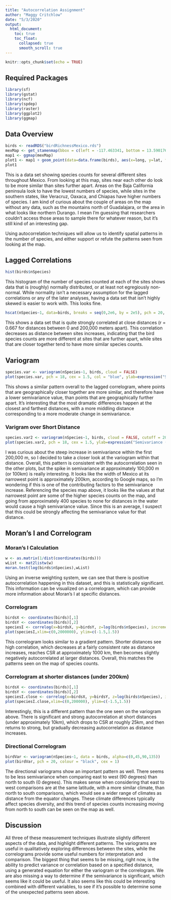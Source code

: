 ```yaml
---
title: "Autocorrelation Assignment"
author: "Maggy Critchlow"
date: "5/3/2020"
output:
  html_document:
    toc: true
    toc_float:
      collapsed: true
      smooth_scroll: true
---
```


```r
knitr::opts_chunk$set(echo = TRUE)
```

## Required Packages

```r
library(sf)
library(gstat)
library(ncf)
library(spdep)
library(raster)
library(ggplot2)
library(ggmap)
```

## Data Overview

```r
birds <- readRDS("birdRichnessMexico.rds")
mexMap <- get_stamenmap(bbox = c(left = -117.463341, bottom = 13.590176, right = -83.625451, top = 33.475192), zoom = 6, maptype = "watercolor")
map1 <- ggmap(mexMap)
plot1 <- map1 + geom_point(data=data.frame(birds), aes(x=long, y=lat, fill=nSpecies), size=6, shape=21, color="white",alpha=0.8) + scale_fill_continuous(type="viridis") + labs(x = "Longitude", y = "Latitude", fill = "Number of Species")
plot1
```

This is a data set showing species counts for several different sites throughout Mexico. From looking at this map, sites near each other do look to be more similar than sites further apart. Areas on the Baja California peninsula look to have the lowest numbers of species, while sites in the southern states, like Veracruz, Oaxaca, and Chiapas have higher numbers of species. I am kind of curious about the couple of areas on the map without any data, such as the mountains north of Guadalajara, or the area in what looks like northern Durango. I mean I'm guessing that researchers couldn't access those areas to sample there for whatever reason, but it's still kind of an interesting gap. 

Using autocorrelation techniques will allow us to identify spatial patterns in the number of species, and either support or refute the patterns seen from looking at the map.

## Lagged Correlations

```r
hist(birds$nSpecies)
```

This histogram of the number of species counted at each of the sites shows data that is (roughly) normally distributed, or at least not egregiously non-normal. While normality isn't a necessary assumption for the lagged correlations or any of the later analyses, having a data set that isn't highly skewed is easier to work with. This looks fine.

```r
hscat(nSpecies~1, data=birds, breaks = seq(0,2e6, by = 2e5), pch = 20, cex = 0.6)
```

This shows a data set that is quite strongly correlated at close distances (r = 0.667 for distances between 0 and 200,000 meters apart). This correlation decreases as distance between sites increases, indicating that the bird species counts are more different at sites that are further apart, while sites that are closer together tend to have more similar species counts. 

## Variogram

```r
species.var <- variogram(nSpecies~1, birds, cloud = FALSE)
plot(species.var, pch = 18, cex = 1.5, col = "blue", ylab=expression("Semivariance ("*gamma*")"), xlab="Distance (m)", main = "Bird Species")
```

This shows a similar pattern overall to the lagged correlogram, where points that are geographically closer together are more similar, and therefore have a lower semivariance value, than points that are geographically further apart. It's interesting that the most dramatic differences happen at the closest and farthest distances, with a more middling distance corresponding to a more moderate change in semivariance.

### Varigram over Short Distance

```r
species.var2 <- variogram(nSpecies~1, birds, cloud = FALSE, cutoff = 200000, width=30000)
plot(species.var2, pch = 18, cex = 1.5, ylab=expression("Semivariance ("*gamma*")"), xlab="Distance (m)", main = "Bird Species")
```

I was curious about the steep increase in semivariance within the first 200,000 m, so I decided to take a closer look at the variogram within that distance. Overall, this pattern is consistent with the autocorrelation seen in the other plots, but the spike in semivariance at approximately 100,000 m (or 100km) is really interesting. It looks like the width of Mexico at its narrowest point is approximately 200km, according to Google maps, so I'm wondering if this is one of the contributing factors to the semivariance increase. Referencing the species map above, it looks like the values at that narrowest point are some of the higher species counts on the map, and going from approximately 400 species to none for distances in the water would cause a high semivariance value. Since this is an average, I suspect that this could be strongly affecting the semivariance value for that distance.

## Moran's I and Correlogram

### Moran's I Calculation

```r
w <- as.matrix(1/dist(coordinates(birds)))
wList <- mat2listw(w)
moran.test(log(birds$nSpecies),wList)
```

Using an inverse weighting system, we can see that there is positive autocorrelation happening in this dataset, and this is statistically significant. This information can be visualized on a correlogram, which can provide more information about Moran's I at specific distances. 

### Correlogram

```r
birdsX <- coordinates(birds)[,1]
birdsY <- coordinates(birds)[,2]
speciesI <- correlog(x=birdsX, y=birdsY, z=log(birds$nSpecies), increment=100000, resamp=200, quiet=TRUE)
plot(speciesI,xlim=c(0,2000000), ylim=c(-1.5,1.5))
```

This correlogram looks similar to a gradient pattern. Shorter distances see high correlation, which decreases at a fairly consistent rate as distance increases, reaches CSR at approximately 1000 km, then becomes slightly negatively autocorrelated at larger distances. Overall, this matches the patterns seen on the map of species counts. 

### Correlogram at shorter distances (under 200km)

```r
birdsX <- coordinates(birds)[,1]
birdsY <- coordinates(birds)[,2]
speciesI.close <- correlog(x=birdsX, y=birdsY, z=log(birds$nSpecies), increment=10000, resamp=200, quiet=TRUE)
plot(speciesI.close,xlim=c(0,200000), ylim=c(-1.5,1.5))
```

Interestingly, this is a different pattern than the one seen on the variogram above. There is significant and strong autocorrelation at short distances (under approximately 10km), which drops to CSR at roughly 25km, and then returns to strong, but gradually decreasing autocorrelation as distance increases. 

### Directional Correlogram

```r
birdVar <- variogram(nSpecies~1, data = birds, alpha=c(0,45,90,135))
plot(birdVar, pch = 20, colour = "black", cex = 1)
```

The directional variograms show an important pattern as well. There seems to be less semivariance when comparing east to west (90 degrees) than north to south (0 degrees). This makes sense when considering that east to west comparisons are at the same latitude, with a more similar climate, than north to south comparisons, which would see a wider range of climates as distance from the equator changes. These climate differences typically affect species diversity, and this trend of species counts increasing moving from north to south can be seen on the map as well.

## Discussion

All three of these measurement techniques illustrate slightly different aspects of the data, and highlight different patterns. The variograms are useful in qualitatively exploring differences between the sites, while the correlograms provide some useful numbers for interpretation and comparison. The biggest thing that seems to be missing, right now, is the ability to predict variance or correlation based on a specified distance, using a generated equation for either the variogram or the correlogram. We are also missing a way to determine if the semivariance is significant, which seems like it could be useful. It also seems like this could be interesting combined with different variables, to see if it's possible to determine some of the unexpected patterns seen above. 
